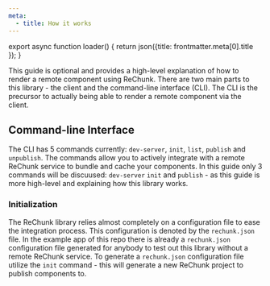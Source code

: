 ```yaml
---
meta:
  - title: How it works
---
```




export async function loader() {
    return json({title: frontmatter.meta[0].title });
}

This guide is optional and provides a high-level explanation of how to render a remote component using ReChunk. There are two main parts to this library - the client and the command-line interface (CLI). The CLI is the precursor to actually being able to render a remote component via the client.

## Command-line Interface

The CLI has 5 commands currently: `dev-server`, `init`, `list`, `publish` and `unpublish`. The commands allow you to actively integrate with a remote ReChunk service to bundle and cache your components. In this guide only 3 commands will be discuused: `dev-server` `init` and `publish` - as this guide is more high-level and explaining how this library works.

### Initialization

The ReChunk library relies almost completely on a configuration file to ease the integration process. This configuration is denoted by the `rechunk.json` file. In the example app of this repo there is already a `rechunk.json` configuration file generated for anybody to test out this library without a remote ReChunk service. To generate a `rechunk.json` configuration file utilize the `init` command - this will generate a new ReChunk project to publish components to.
